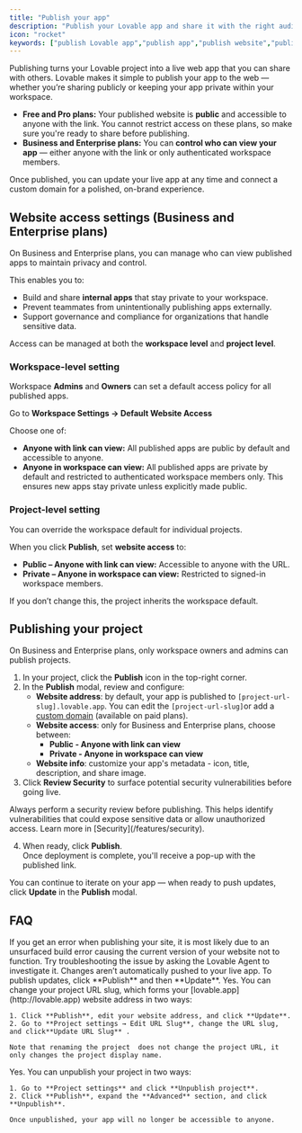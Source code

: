 ```yaml
---
title: "Publish your app"
description: "Publish your Lovable app and share it with the right audience"
icon: "rocket"
keywords: ["publish Lovable app","publish app","publish website","publish project","internal apps","website access settings","private app publishing","restrict external publishing","secure app deployment","publish internal tools","unpublish app","Lovable Business plan","Lovable Enterprise plan","publish to custom domain","update published app"]
---
```


Publishing turns your Lovable project into a live web app that you can share with others. Lovable makes it simple to publish your app to the web — whether you’re sharing publicly or keeping your app private within your workspace.

- **Free and Pro plans:** Your published website is **public** and accessible to anyone with the link. You cannot restrict access on these plans, so make sure you're ready to share before publishing.
- **Business and Enterprise plans:** You can **control who can view your app** — either anyone with the link or only authenticated workspace members.

Once published, you can update your live app at any time and connect a custom domain for a polished, on-brand experience.

## Website access settings (Business and Enterprise plans)

On Business and Enterprise plans, you can manage who can view published apps to maintain privacy and control.

This enables you to:

- Build and share **internal apps** that stay private to your workspace.
- Prevent teammates from unintentionally publishing apps externally.
- Support governance and compliance for organizations that handle sensitive data.

Access can be managed at both the **workspace level** and **project level**.

### Workspace-level setting

Workspace **Admins** and **Owners** can set a default access policy for all published apps.

Go to **Workspace Settings → Default Website Access**

Choose one of:

- **Anyone with link can view:** All published apps are public by default and accessible to anyone.
- **Anyone in workspace can view:** All published apps are private by default and restricted to authenticated workspace members only. This ensures new apps stay private unless explicitly made public.

### Project-level setting

You can override the workspace default for individual projects.

When you click **Publish**, set **website access**  to:

- **Public – Anyone with link can view:** Accessible to anyone with the URL.
- **Private – Anyone in workspace can view:** Restricted to signed-in workspace members.

If you don’t change this, the project inherits the workspace default.

## Publishing your project

<Note>
  On Business and Enterprise plans, only workspace owners and admins can publish projects.
</Note>

1. In your project, click the **Publish** icon in the top-right corner.
2. In the **Publish** modal, review and configure:
   - **Website address**: by default, your app is published to `[project-url-slug].lovable.app`. You can edit the `[project-url-slug]`or add a [custom domain](/features/custom-domain) (available on paid plans).
   - **Website access**: only for Business and Enterprise plans, choose between:
     - **Public - Anyone with link can view**
     - **Private - Anyone in workspace can view**
   - **Website info**: customize your app's metadata - icon, title, description, and share image.
3. Click **Review Security** to surface potential security vulnerabilities before going live.

<Danger>
  Always perform a security review before publishing. This helps identify vulnerabilities that could expose sensitive data or allow unauthorized access. Learn more in [Security](/features/security).
</Danger>

4. When ready, click **Publish**.\
   Once deployment is complete, you'll receive a pop-up with the published link.

You can continue to iterate on your app — when ready to push updates, click **Update** in the **Publish** modal.

## FAQ

<AccordionGroup>
  <Accordion title="Why can't I publish my site?">
    If you get an error when publishing your site, it is most likely due to an unsurfaced build error causing the current version of your website not to function. Try troubleshooting the issue by asking the Lovable Agent to investigate it.
  </Accordion>
  <Accordion title="Why can't I see my changes on the published version of my site?">
    Changes aren’t automatically pushed to your live app. To publish updates, click **Publish** and then **Update**.
  </Accordion>
  <Accordion title="Can I change my published link (website URL)?">
    Yes. You can change your project URL slug, which forms your [lovable.app](http://lovable.app) website address in two ways:

    1. Click **Publish**, edit your website address, and click **Update**.
    2. Go to **Project settings → Edit URL Slug**, change the URL slug, and click**Update URL Slug** . 

    Note that renaming the project  does not change the project URL, it only changes the project display name.
  </Accordion>
  <Accordion title="Can I unpublish my project?">
    Yes. You can unpublish your project in two ways:

    1. Go to **Project settings** and click **Unpublish project**.
    2. Click **Publish**, expand the **Advanced** section, and click **Unpublish**.

    Once unpublished, your app will no longer be accessible to anyone.
  </Accordion>
</AccordionGroup>